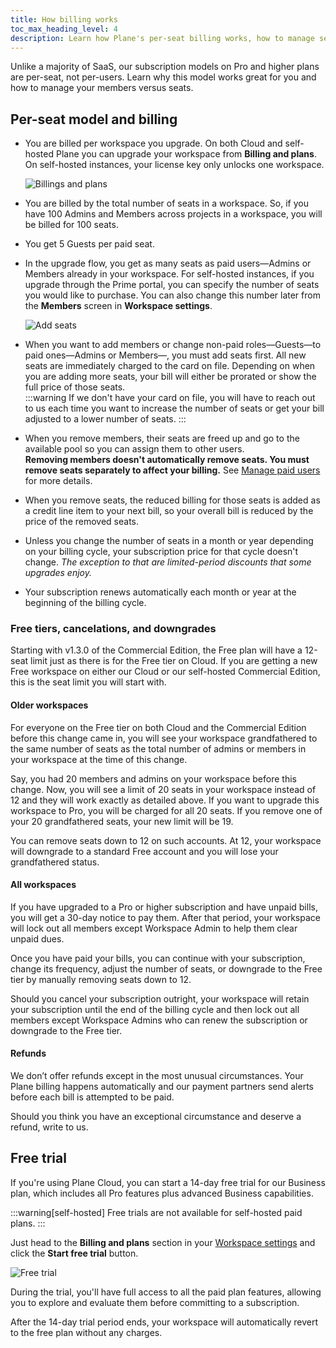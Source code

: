 ```yaml
---
title: How billing works
toc_max_heading_level: 4
description: Learn how Plane's per-seat billing works, how to manage seats for admins and members and upgrade workspaces.
---
```


Unlike a majority of SaaS, our subscription models on Pro and higher plans are per-seat, not per-users. Learn why this model works great for you and how to manage your members versus seats.

## Per-seat model and billing

- You are billed per workspace you upgrade. On both Cloud and self-hosted Plane you can upgrade your workspace from **Billing and plans**. On self-hosted instances, your license key only unlocks one workspace.

  ![Billings and plans](https://media.docs.plane.so/activate-license/billing-and-plans-cloud.webp#hero)

- You are billed by the total number of seats in a workspace. So, if you have 100 Admins and Members across projects in a workspace, you will be billed for 100 seats.
- You get 5 Guests per paid seat.
- In the upgrade flow, you get as many seats as paid users—Admins or Members already in your workspace. For self-hosted instances, if you upgrade through the Prime portal, you can specify the number of seats you would like to purchase. You can also change this number later from the **Members** screen in **Workspace settings**.

  ![Add seats](https://media.docs.plane.so/activate-license/add-seats.webp#hero)

- When you want to add members or change non-paid roles—Guests—to paid ones—Admins or Members—, you must add seats first. All new seats are immediately charged to the card on file. Depending on when you are adding more seats, your bill will either be prorated or show the full price of those seats.  
   :::warning
  If we don't have your card on file, you will have to reach out to us each time you want to increase the number of seats or get your bill adjusted to a lower number of seats.
  :::

- When you remove members, their seats are freed up and go to the available pool so you can assign them to other users.  
  **Removing members doesn't automatically remove seats. You must remove seats separately to affect your billing.** See [Manage paid users](/workspaces-and-users/add-remove-seats) for more details.
- When you remove seats, the reduced billing for those seats is added as a credit line item to your next bill, so your overall bill is reduced by the price of the removed seats.

- Unless you change the number of seats in a month or year depending on your billing cycle, your subscription price for that cycle doesn't change. _The exception to that are limited-period discounts that some upgrades enjoy._

- Your subscription renews automatically each month or year at the beginning of the billing cycle.

### Free tiers, cancelations, and downgrades

Starting with v1.3.0 of the Commercial Edition, the Free plan will have a 12-seat limit just as there is for the Free tier on Cloud. If you are getting a new Free workspace on either our Cloud or our self-hosted Commercial Edition, this is the seat limit you will start with.

#### Older workspaces

For everyone on the Free tier on both Cloud and the Commercial Edition before this change came in, you will see your workspace grandfathered to the same number of seats as the total number of admins or members in your workspace at the time of this change.

Say, you had 20 members and admins on your workspace before this change. Now, you will see a limit of 20 seats in your workspace instead of 12 and they will work exactly as detailed above. If you want to upgrade this workspace to Pro, you will be charged for all 20 seats. If you remove one of your 20 grandfathered seats, your new limit will be 19.

You can remove seats down to 12 on such accounts. At 12, your workspace will downgrade to a standard Free account and you will lose your grandfathered status.

#### All workspaces

If you have upgraded to a Pro or higher subscription and have unpaid bills, you will get a 30-day notice to pay them. After that period, your workspace will lock out all members except Workspace Admin to help them clear unpaid dues.

Once you have paid your bills, you can continue with your subscription, change its frequency, adjust the number of seats, or downgrade to the Free tier by manually removing seats down to 12.

Should you cancel your subscription outright, your workspace will retain your subscription until the end of the billing cycle and then lock out all members except Workspace Admins who can renew the subscription or downgrade to the Free tier.

#### Refunds

We don’t offer refunds except in the most unusual circumstances. Your Plane billing happens automatically and our payment partners send alerts before each bill is attempted to be paid.

Should you think you have an exceptional circumstance and deserve a refund, write to us.

## Free trial

If you're using Plane Cloud, you can start a 14-day free trial for our Business plan, which includes all Pro features plus advanced Business capabilities.

:::warning[self-hosted]
Free trials are not available for self-hosted paid plans.
:::

Just head to the **Billing and plans** section in your [Workspace settings](/core-concepts/workspaces/overview#access-workspace-settings) and click the **Start free trial** button.

![Free trial](https://media.docs.plane.so/activate-license/free-trial.webp#hero)

During the trial, you'll have full access to all the paid plan features, allowing you to explore and evaluate them before committing to a subscription.

After the 14-day trial period ends, your workspace will automatically revert to the free plan without any charges.

